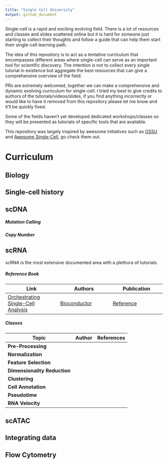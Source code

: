 ```yaml
---
title: "Single Cell University"
output: github_document
---
```


Single-cell is a rapid and exciting evolving field. There is a lot of resources and classes and slides scattered online but it is hard for someone just starting to collect their thoughts and follow a guide that can help them start their single-cell learning path.

The idea of this repository is to act as a tentative curriculum that encompasses different areas where single-cell can serve as an important tool for scientific discovery. The intention is not to collect every single tutorial in existence but aggregate the best resources that can give a comprehensive overview of the field.

PRs are extremely welcomed, together we can make a comprehensive and dynamic evolving curriculum for single-cell. I tried my best to give credits to authors of the tutorials/videos/slides, if you find anything incorrectly or would like to have it removed from this repository please let me know and it'll be quickly fixed.

Some of the fields haven't yet developed dedicated workshops/classes so they will be presented as tutorials of specific tools that are available.

This repository was largely inspired by awesome initiatives such as [OSSU](https://github.com/ossu/bioinformatics) and [Awesome Single-Cell](https://github.com/seandavi/awesome-single-cell), go check them out.


# Curriculum



## Biology



## Single-cell history


## scDNA

##### Mutation Calling

##### Copy Number
 
## scRNA

scRNA is the most extensive documented area with a plethora of tutorials. 

##### Reference Book
| Link   | Authors   | Publication |
|---|---|---|
| [Orchestrating Single-Cell Analysis](Orchestrating Single-Cell Analysis)  | [Bioconductor](https://osca.bioconductor.org/contributors.html)   | [Reference](https://www.nature.com/articles/s41592-019-0654-x) |

##### Classes
| Topic | Author | References  |
|---|---|---|
| **Pre-Processing** |  |  
| **Normalization**  |  |  
| **Feature Selection**  |  | 
| **Dimensionality Reduction**  |  |
| **Clustering**  |  |
| **Cell Annotation**  |  | 
| **Pseudotime**  |  |
| **RNA Velocity**  |  |

## scATAC


## Integrating data



## Flow Cytometry


